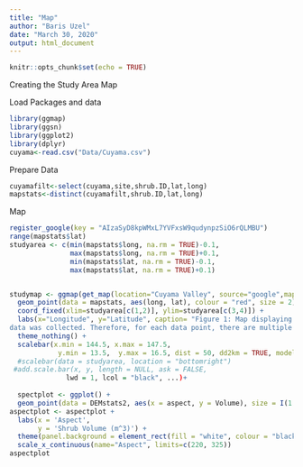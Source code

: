 ```yaml
---
title: "Map"
author: "Baris Uzel"
date: "March 30, 2020"
output: html_document
---
```


```r
knitr::opts_chunk$set(echo = TRUE)
```

Creating the Study Area Map

Load Packages and data
```r
library(ggmap)
library(ggsn)
library(ggplot2)
library(dplyr)
cuyama<-read.csv("Data/Cuyama.csv")
```
Prepare Data
```r
cuyamafilt<-select(cuyama,site,shrub.ID,lat,long)
mapstats<-distinct(cuyamafilt,shrub.ID,lat,long)
```

Map
```r
register_google(key = "AIzaSyD8kpWMxL7YVFxsW9qudynpzSiO6rQLMBU")
range(mapstats$lat)
studyarea <- c(min(mapstats$long, na.rm = TRUE)-0.1,
               max(mapstats$long, na.rm = TRUE)+0.1,
               min(mapstats$lat, na.rm = TRUE)-0.1,
               max(mapstats$lat, na.rm = TRUE)+0.1)


studymap <- ggmap(get_map(location="Cuyama Valley", source="google",maptype="satellite",zoom=10)) +
  geom_point(data = mapstats, aes(long, lat), colour = "red", size = 2) +
  coord_fixed(xlim=studyarea[c(1,2)], ylim=studyarea[c(3,4)]) +
  labs(x="Longitude", y="Latitude", caption= "Figure 1: Map displaying study area. Each point on the map represents a site where multiple shrub
data was collected. Therefore, for each data point, there are multiple shrub and microsite recordings.")+
  theme_nothing() +
  scalebar(x.min = 144.5, x.max = 147.5,
            y.min = 13.5,  y.max = 16.5, dist = 50, dd2km = TRUE, model = 'WGS84', box.fill = c("yellow", "white"), st.color = "white")
  #scalebar(data = studyarea, location = "bottomright")
 #add.scale.bar(x, y, length = NULL, ask = FALSE,
              lwd = 1, lcol = "black", ...)+
  
  spectplot <- ggplot() +
  geom_point(data = DEMstats2, aes(x = aspect, y = Volume), size = I(1.5))
aspectplot <- aspectplot +
  labs(x = 'Aspect',
       y = 'Shrub Volume (m^3)') + 
  theme(panel.background = element_rect(fill = "white", colour = "black", size = 0.5, linetype = "solid")) +
  scale_x_continuous(name="Aspect", limits=c(220, 325))
aspectplot

```


